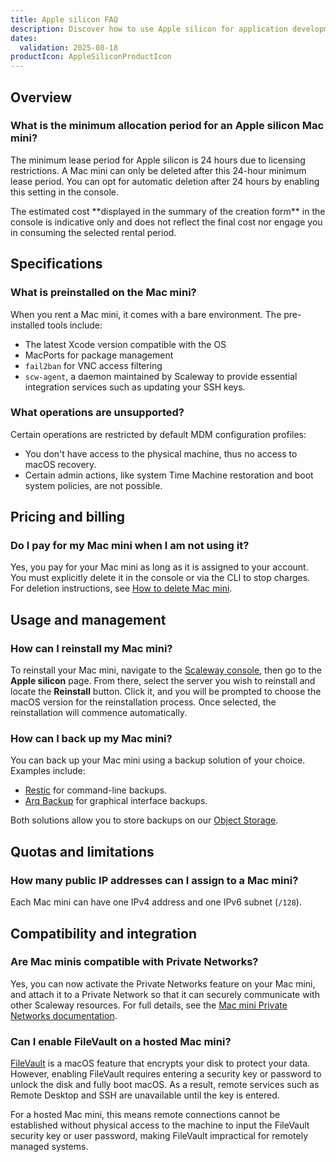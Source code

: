 ```yaml
---
title: Apple silicon FAQ
description: Discover how to use Apple silicon for application development.
dates:
  validation: 2025-08-18
productIcon: AppleSiliconProductIcon
---
```


## Overview

### What is the minimum allocation period for an Apple silicon Mac mini?
The minimum lease period for Apple silicon is 24 hours due to licensing restrictions. A Mac mini can only be deleted after this 24-hour minimum lease period.
You can opt for automatic deletion after 24 hours by enabling this setting in the console.

<Message type="note">
  The estimated cost **displayed in the summary of the creation form** in the console is indicative only and does not reflect the final cost nor engage you in consuming the selected rental period.
</Message>

## Specifications

### What is preinstalled on the Mac mini?
When you rent a Mac mini, it comes with a bare environment. The pre-installed tools include:
- The latest Xcode version compatible with the OS
- MacPorts for package management
- `fail2ban` for VNC access filtering
- `scw-agent`, a daemon maintained by Scaleway to provide essential integration services such as updating your SSH keys.

### What operations are unsupported?
Certain operations are restricted by default MDM configuration profiles:
- You don't have access to the physical machine, thus no access to macOS recovery.
- Certain admin actions, like system Time Machine restoration and boot system policies, are not possible.

## Pricing and billing

### Do I pay for my Mac mini when I am not using it?
Yes, you pay for your Mac mini as long as it is assigned to your account. You must explicitly delete it in the console or via the CLI to stop charges. For deletion instructions, see [How to delete Mac mini](/apple-silicon/how-to/delete-mac-mini/).

## Usage and management

### How can I reinstall my Mac mini?
To reinstall your Mac mini, navigate to the [Scaleway console](https://account.scaleway.com/?service=elements), then go to the **Apple silicon** page.
From there, select the server you wish to reinstall and locate the **Reinstall** button.
Click it, and you will be prompted to choose the macOS version for the reinstallation process.
Once selected, the reinstallation will commence automatically.

### How can I back up my Mac mini?
You can back up your Mac mini using a backup solution of your choice. Examples include:
- [Restic](/tutorials/restic-s3-backup/) for command-line backups.
- [Arq Backup](/tutorials/arqbackup-pc-mac/) for graphical interface backups.

Both solutions allow you to store backups on our [Object Storage](/object-storage/quickstart/).

## Quotas and limitations

### How many public IP addresses can I assign to a Mac mini?
Each Mac mini can have one IPv4 address and one IPv6 subnet (`/128`).

## Compatibility and integration

### Are Mac minis compatible with Private Networks?
Yes, you can now activate the Private Networks feature on your Mac mini, and attach it to a Private Network so that it can securely communicate with other Scaleway resources. For full details, see the [Mac mini Private Networks documentation](/apple-silicon/how-to/use-private-networks/).

### Can I enable FileVault on a hosted Mac mini?
[FileVault](https://support.apple.com/fr-fr/guide/mac-help/flvlt001/15.0/mac/15.0) is a macOS feature that encrypts your disk to protect your data. However, enabling FileVault requires entering a security key or password to unlock the disk and fully boot macOS. As a result, remote services such as Remote Desktop and SSH are unavailable until the key is entered.

For a hosted Mac mini, this means remote connections cannot be established without physical access to the machine to input the FileVault security key or user password, making FileVault impractical for remotely managed systems.
